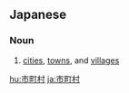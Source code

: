 ==Japanese==
{{ja-kanjitab|市|町|村}}

===Noun===
{{ja-noun|しちょうそん}}

# [[city|cities]], [[town]]s, and [[village]]s

[[hu:市町村]]
[[ja:市町村]]
